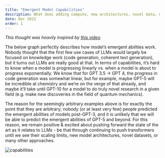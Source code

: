 ```yaml
---
title: "Emergent Model Capabilities"
description: What does adding compute, new architectures, novel data, more epochs do to model capabilities?
date: Dec 2023
order: 1
---
```


_This thought was heavily inspired by [this video](https://www.youtube.com/watch?v=dbo3kNKPaUA)_

The below graph perfectly describes how model’s emergent abilities work. Nobody thought that the first few use cases of LLMs would largely be focused on knowledge work (code generation, coherent text generation), but it turns out LLMs are really good at that. In terms of capabilities, it’s hard to know when a model is progressing linearly vs. when a model is about to progress exponentially. We know that for GPT 3.5 → GPT 4, the progress in code generation was somewhat linear, but for example, maybe GPT-5 will be incredible at chemistry and we’re on the verge of that already, and maybe it’ll take until GPT-10 for a model to do truly novel research in a given field (e.g. make new discoveries in the field of quantum mechanics).

The reason for the seemingly arbitrary examples above is for exactly the point that they are arbitrary; nobody (or at least very few) people predicted the emergent abilities of models post-GPT-3, and it is unlikely that we will be able to predict the emergent abilities of GPT-5 and beyond. For this reason, we remain positive & excited about pushing forward the state of the art as it relates to LLMs - be that through continuing to push transformers until we see their scaling limits, new model architectures, novel datasets, or many other approaches.

<img src="/capabilities.png" alt="capabilities" border="0" />
